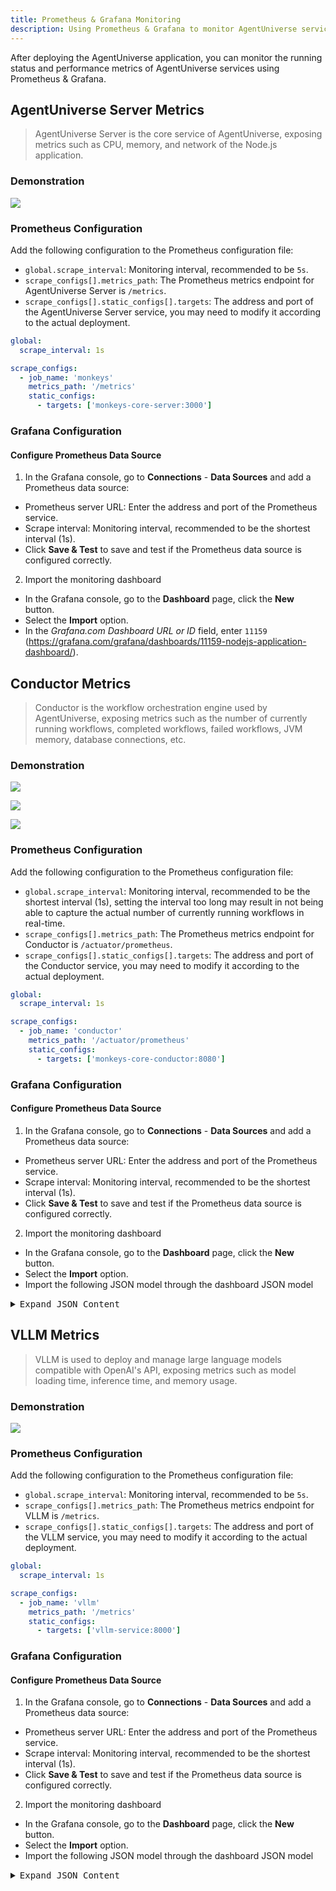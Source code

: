 ```yaml
---
title: Prometheus & Grafana Monitoring
description: Using Prometheus & Grafana to monitor AgentUniverse services
---
```


After deploying the AgentUniverse application, you can monitor the running status and performance metrics of AgentUniverse services using Prometheus & Grafana.

## AgentUniverse Server Metrics

> AgentUniverse Server is the core service of AgentUniverse, exposing metrics such as CPU, memory, and network of the Node.js application.

### Demonstration

![](~/assets/cluster/monitoring/prometheus-grafana/monkeys-server-metrics-1.png)

### Prometheus Configuration

Add the following configuration to the Prometheus configuration file:

- `global.scrape_interval`: Monitoring interval, recommended to be `5s`.
- `scrape_configs[].metrics_path`: The Prometheus metrics endpoint for AgentUniverse Server is `/metrics`.
- `scrape_configs[].static_configs[].targets`: The address and port of the AgentUniverse Server service, you may need to modify it according to the actual deployment.

```yaml
global:
  scrape_interval: 1s

scrape_configs:
  - job_name: 'monkeys'
    metrics_path: '/metrics'
    static_configs:
      - targets: ['monkeys-core-server:3000']
```

### Grafana Configuration

#### Configure Prometheus Data Source

1. In the Grafana console, go to **Connections** - **Data Sources** and add a Prometheus data source:

- Prometheus server URL: Enter the address and port of the Prometheus service.
- Scrape interval: Monitoring interval, recommended to be the shortest interval (1s).
- Click **Save & Test** to save and test if the Prometheus data source is configured correctly.

2. Import the monitoring dashboard

- In the Grafana console, go to the **Dashboard** page, click the **New** button.
- Select the **Import** option.
- In the *Grafana.com Dashboard URL or ID* field, enter `11159` (https://grafana.com/grafana/dashboards/11159-nodejs-application-dashboard/).

## Conductor Metrics

> Conductor is the workflow orchestration engine used by AgentUniverse, exposing metrics such as the number of currently running workflows, completed workflows, failed workflows, JVM memory, database connections, etc.

### Demonstration

![](~/assets/cluster/monitoring/prometheus-grafana/conductor-metrics-1.png)

![](~/assets/cluster/monitoring/prometheus-grafana/conductor-metrics-2.png)

![](~/assets/cluster/monitoring/prometheus-grafana/conductor-metrics-3.png)

### Prometheus Configuration

Add the following configuration to the Prometheus configuration file:

- `global.scrape_interval`: Monitoring interval, recommended to be the shortest interval (1s), setting the interval too long may result in not being able to capture the actual number of currently running workflows in real-time.
- `scrape_configs[].metrics_path`: The Prometheus metrics endpoint for Conductor is `/actuator/prometheus`.
- `scrape_configs[].static_configs[].targets`: The address and port of the Conductor service, you may need to modify it according to the actual deployment.

```yaml
global:
  scrape_interval: 1s

scrape_configs:
  - job_name: 'conductor'
    metrics_path: '/actuator/prometheus'
    static_configs:
      - targets: ['monkeys-core-conductor:8080']
```

### Grafana Configuration

#### Configure Prometheus Data Source

1. In the Grafana console, go to **Connections** - **Data Sources** and add a Prometheus data source:

- Prometheus server URL: Enter the address and port of the Prometheus service.
- Scrape interval: Monitoring interval, recommended to be the shortest interval (1s).
- Click **Save & Test** to save and test if the Prometheus data source is configured correctly.

2. Import the monitoring dashboard

- In the Grafana console, go to the **Dashboard** page, click the **New** button.
- Select the **Import** option.
- Import the following JSON model through the dashboard JSON model

<details>
<summary><kbd>Expand JSON Content</kbd></summary>

```json
{
  "annotations": {
    "list": [
      {
        "builtIn": 1,
        "datasource": {
          "type": "grafana",
          "uid": "-- Grafana --"
        },
        "enable": true,
        "hide": true,
        "iconColor": "rgba(0, 211, 255, 1)",
        "name": "Annotations & Alerts",
        "type": "dashboard"
      }
    ]
  },
  "editable": true,
  "fiscalYearStartMonth": 0,
  "graphTooltip": 0,
  "id": 1,
  "links": [],
  "panels": [
    {
      "collapsed": false,
      "gridPos": {
        "h": 1,
        "w": 24,
        "x": 0,
        "y": 0
      },
      "id": 21,
      "panels": [],
      "title": "Overview",
      "type": "row"
    },
    {
      "datasource": {
        "type": "prometheus",
        "uid": "prometheus"
      },
      "fieldConfig": {
        "defaults": {
          "color": {
            "mode": "palette-classic"
          },
          "custom": {
            "axisBorderShow": false,
            "axisCenteredZero": false,
            "axisColorMode": "text",
            "axisLabel": "",
            "axisPlacement": "auto",
            "barAlignment": 0,
            "drawStyle": "line",
            "fillOpacity": 0,
            "gradientMode": "none",
            "hideFrom": {
              "legend": false,
              "tooltip": false,
              "viz": false
            },
            "insertNulls": false,
            "lineInterpolation": "smooth",
            "lineWidth": 1,
            "pointSize": 5,
            "scaleDistribution": {
              "type": "linear"
            },
            "showPoints": "auto",
            "spanNulls": false,
            "stacking": {
              "group": "A",
              "mode": "none"
            },
            "thresholdsStyle": {
              "mode": "off"
            }
          },
          "mappings": [],
          "thresholds": {
            "mode": "absolute",
            "steps": [
              {
                "color": "green",
                "value": null
              },
              {
                "color": "red",
                "value": 80
              }
            ]
          }
        },
        "overrides": []
      },
      "gridPos": {
        "h": 8,
        "w": 10,
        "x": 0,
        "y": 1
      },
      "id": 7,
      "options": {
        "legend": {
          "calcs": [],
          "displayMode": "list",
          "placement": "bottom",
          "showLegend": true
        },
        "tooltip": {
          "mode": "single",
          "sort": "none"
        }
      },
      "targets": [
        {
          "datasource": {
            "type": "prometheus",
            "uid": "prometheus"
          },
          "disableTextWrap": false,
          "editorMode": "builder",
          "exemplar": false,
          "expr": "sum by(__name__) (workflow_running)",
          "format": "time_series",
          "fullMetaSearch": false,
          "includeNullMetadata": true,
          "instant": false,
          "interval": "1s",
          "legendFormat": "Current Running Workflow",
          "range": true,
          "refId": "A",
          "useBackend": false
        }
      ],
      "title": "Current Workflow Running",
      "type": "timeseries"
    },
    {
      "datasource": {
        "type": "prometheus",
        "uid": "prometheus"
      },
      "fieldConfig": {
        "defaults": {
          "color": {
            "mode": "palette-classic"
          },
          "custom": {
            "axisBorderShow": false,
            "axisCenteredZero": false,
            "axisColorMode": "text",
            "axisLabel": "",
            "axisPlacement": "auto",
            "barAlignment": 1,
            "drawStyle": "bars",
            "fillOpacity": 0,
            "gradientMode": "hue",
            "hideFrom": {
              "legend": false,
              "tooltip": false,
              "viz": false
            },
            "insertNulls": false,
            "lineInterpolation": "linear",
            "lineWidth": 1,
            "pointSize": 5,
            "scaleDistribution": {
              "type": "linear"
            },
            "showPoints": "auto",
            "spanNulls": false,
            "stacking": {
              "group": "A",
              "mode": "none"
            },
            "thresholdsStyle": {
              "mode": "off"
            }
          },
          "mappings": [],
          "thresholds": {
            "mode": "absolute",
            "steps": [
              {
                "color": "green",
                "value": null
              },
              {
                "color": "red",
                "value": 80
              }
            ]
          }
        },
        "overrides": []
      },
      "gridPos": {
        "h": 8,
        "w": 6,
        "x": 10,
        "y": 1
      },
      "id": 26,
      "options": {
        "legend": {
          "calcs": [],
          "displayMode": "list",
          "placement": "bottom",
          "showLegend": true
        },
        "tooltip": {
          "mode": "single",
          "sort": "none"
        }
      },
      "targets": [
        {
          "datasource": {
            "type": "prometheus",
            "uid": "prometheus"
          },
          "disableTextWrap": false,
          "editorMode": "builder",
          "expr": "sum by(__name__) (workflow_execution_total)",
          "format": "time_series",
          "fullMetaSearch": false,
          "includeNullMetadata": true,
          "instant": false,
          "legendFormat": "Workflow Success Total",
          "range": true,
          "refId": "A",
          "useBackend": false
        }
      ],
      "title": "Workflow Success Total",
      "type": "timeseries"
    },
    {
      "datasource": {
        "type": "prometheus",
        "uid": "prometheus"
      },
      "fieldConfig": {
        "defaults": {
          "color": {
            "mode": "palette-classic"
          },
          "custom": {
            "axisBorderShow": false,
            "axisCenteredZero": false,
            "axisColorMode": "text",
            "axisLabel": "",
            "axisPlacement": "auto",
            "barAlignment": 1,
            "drawStyle": "bars",
            "fillOpacity": 0,
            "gradientMode": "hue",
            "hideFrom": {
              "legend": false,
              "tooltip": false,
              "viz": false
            },
            "insertNulls": false,
            "lineInterpolation": "linear",
            "lineWidth": 1,
            "pointSize": 5,
            "scaleDistribution": {
              "type": "linear"
            },
            "showPoints": "auto",
            "spanNulls": false,
            "stacking": {
              "group": "A",
              "mode": "none"
            },
            "thresholdsStyle": {
              "mode": "off"
            }
          },
          "mappings": [],
          "thresholds": {
            "mode": "absolute",
            "steps": [
              {
                "color": "green",
                "value": null
              },
              {
                "color": "red",
                "value": 80
              }
            ]
          }
        },
        "overrides": []
      },
      "gridPos": {
        "h": 8,
        "w": 8,
        "x": 16,
        "y": 1
      },
      "id": 25,
      "options": {
        "legend": {
          "calcs": [],
          "displayMode": "list",
          "placement": "bottom",
          "showLegend": true
        },
        "tooltip": {
          "mode": "single",
          "sort": "none"
        }
      },
      "targets": [
        {
          "datasource": {
            "type": "prometheus",
            "uid": "prometheus"
          },
          "disableTextWrap": false,
          "editorMode": "builder",
          "expr": "workflow_failure_total",
          "fullMetaSearch": false,
          "includeNullMetadata": true,
          "instant": false,
          "legendFormat": "Workflow Failure Total",
          "range": true,
          "refId": "A",
          "useBackend": false
        }
      ],
      "title": "Workflow Failure Total",
      "type": "timeseries"
    },
    {
      "collapsed": false,
      "gridPos": {
        "h": 1,
        "w": 24,
        "x": 0,
        "y": 9
      },
      "id": 15,
      "panels": [],
      "title": "Infra",
      "type": "row"
    },
    {
      "datasource": {
        "type": "prometheus",
        "uid": "prometheus"
      },
      "fieldConfig": {
        "defaults": {
          "color": {
            "mode": "palette-classic"
          },
          "custom": {
            "axisBorderShow": false,
            "axisCenteredZero": false,
            "axisColorMode": "text",
            "axisLabel": "",
            "axisPlacement": "auto",
            "barAlignment": 0,
            "drawStyle": "line",
            "fillOpacity": 0,
            "gradientMode": "none",
            "hideFrom": {
              "legend": false,
              "tooltip": false,
              "viz": false
            },
            "insertNulls": false,
            "lineInterpolation": "linear",
            "lineWidth": 1,
            "pointSize": 5,
            "scaleDistribution": {
              "type": "linear"
            },
            "showPoints": "auto",
            "spanNulls": false,
            "stacking": {
              "group": "A",
              "mode": "none"
            },
            "thresholdsStyle": {
              "mode": "off"
            }
          },
          "mappings": [],
          "thresholds": {
            "mode": "absolute",
            "steps": [
              {
                "color": "green",
                "value": null
              },
              {
                "color": "red",
                "value": 80
              }
            ]
          }
        },
        "overrides": []
      },
      "gridPos": {
        "h": 8,
        "w": 9,
        "x": 0,
        "y": 10
      },
      "id": 16,
      "options": {
        "legend": {
          "calcs": [],
          "displayMode": "list",
          "placement": "bottom",
          "showLegend": true
        },
        "tooltip": {
          "mode": "single",
          "sort": "none"
        }
      },
      "targets": [
        {
          "datasource": {
            "type": "prometheus",
            "uid": "prometheus"
          },
          "disableTextWrap": false,
          "editorMode": "builder",
          "exemplar": false,
          "expr": "hikaricp_connections_active",
          "fullMetaSearch": false,
          "includeNullMetadata": true,
          "instant": false,
          "legendFormat": "Database Connection Active",
          "range": true,
          "refId": "A",
          "useBackend": false
        }
      ],
      "title": "Database Connection Active",
      "type": "timeseries"
    },
    {
      "datasource": {
        "type": "prometheus",
        "uid": "prometheus"
      },
      "fieldConfig": {
        "defaults": {
          "color": {
            "mode": "palette-classic"
          },
          "custom": {
            "axisBorderShow": false,
            "axisCenteredZero": false,
            "axisColorMode": "text",
            "axisLabel": "",
            "axisPlacement": "auto",
            "barAlignment": 0,
            "drawStyle": "line",
            "fillOpacity": 0,
            "gradientMode": "none",
            "hideFrom": {
              "legend": false,
              "tooltip": false,
              "viz": false
            },
            "insertNulls": false,
            "lineInterpolation": "linear",
            "lineWidth": 1,
            "pointSize": 5,
            "scaleDistribution": {
              "type": "linear"
            },
            "showPoints": "auto",
            "spanNulls": false,
            "stacking": {
              "group": "A",
              "mode": "none"
            },
            "thresholdsStyle": {
              "mode": "off"
            }
          },
          "mappings": [],
          "thresholds": {
            "mode": "absolute",
            "steps": [
              {
                "color": "green",
                "value": null
              },
              {
                "color": "red",
                "value": 80
              }
            ]
          }
        },
        "overrides": []
      },
      "gridPos": {
        "h": 8,
        "w": 9,
        "x": 9,
        "y": 10
      },
      "id": 18,
      "options": {
        "legend": {
          "calcs": [],
          "displayMode": "list",
          "placement": "bottom",
          "showLegend": true
        },
        "tooltip": {
          "mode": "single",
          "sort": "none"
        }
      },
      "targets": [
        {
          "datasource": {
            "type": "prometheus",
            "uid": "prometheus"
          },
          "disableTextWrap": false,
          "editorMode": "builder",
          "expr": "hikaricp_connections_idle",
          "fullMetaSearch": false,
          "includeNullMetadata": true,
          "instant": false,
          "legendFormat": "Database Connection Idle",
          "range": true,
          "refId": "A",
          "useBackend": false
        }
      ],
      "title": "Database Connection Idle",
      "type": "timeseries"
    },
    {
      "datasource": {
        "type": "prometheus",
        "uid": "prometheus"
      },
      "fieldConfig": {
        "defaults": {
          "color": {
            "mode": "palette-classic"
          },
          "custom": {
            "axisBorderShow": false,
            "axisCenteredZero": false,
            "axisColorMode": "text",
            "axisLabel": "",
            "axisPlacement": "auto",
            "barAlignment": 0,
            "drawStyle": "line",
            "fillOpacity": 0,
            "gradientMode": "none",
            "hideFrom": {
              "legend": false,
              "tooltip": false,
              "viz": false
            },
            "insertNulls": false,
            "lineInterpolation": "linear",
            "lineWidth": 1,
            "pointSize": 5,
            "scaleDistribution": {
              "type": "linear"
            },
            "showPoints": "auto",
            "spanNulls": false,
            "stacking": {
              "group": "A",
              "mode": "none"
            },
            "thresholdsStyle": {
              "mode": "off"
            }
          },
          "mappings": [],
          "thresholds": {
            "mode": "absolute",
            "steps": [
              {
                "color": "green",
                "value": null
              },
              {
                "color": "red",
                "value": 80
              }
            ]
          }
        },
        "overrides": []
      },
      "gridPos": {
        "h": 8,
        "w": 6,
        "x": 18,
        "y": 10
      },
      "id": 19,
      "options": {
        "legend": {
          "calcs": [],
          "displayMode": "list",
          "placement": "bottom",
          "showLegend": true
        },
        "tooltip": {
          "mode": "single",
          "sort": "none"
        }
      },
      "targets": [
        {
          "datasource": {
            "type": "prometheus",
            "uid": "prometheus"
          },
          "disableTextWrap": false,
          "editorMode": "builder",
          "expr": "hikaricp_connections_timeout_total",
          "fullMetaSearch": false,
          "includeNullMetadata": true,
          "instant": false,
          "legendFormat": "Database Connection Timeout Total",
          "range": true,
          "refId": "A",
          "useBackend": false
        }
      ],
      "title": "Database Connection Timeout Total",
      "type": "timeseries"
    },
    {
      "datasource": {
        "type": "prometheus",
        "uid": "prometheus"
      },
      "fieldConfig": {
        "defaults": {
          "color": {
            "mode": "palette-classic"
          },
          "custom": {
            "axisBorderShow": false,
            "axisCenteredZero": false,
            "axisColorMode": "text",
            "axisLabel": "",
            "axisPlacement": "auto",
            "barAlignment": 0,
            "drawStyle": "bars",
            "fillOpacity": 0,
            "gradientMode": "hue",
            "hideFrom": {
              "legend": false,
              "tooltip": false,
              "viz": false
            },
            "insertNulls": false,
            "lineInterpolation": "linear",
            "lineWidth": 1,
            "pointSize": 5,
            "scaleDistribution": {
              "type": "linear"
            },
            "showPoints": "auto",
            "spanNulls": false,
            "stacking": {
              "group": "A",
              "mode": "none"
            },
            "thresholdsStyle": {
              "mode": "off"
            }
          },
          "mappings": [],
          "thresholds": {
            "mode": "absolute",
            "steps": [
              {
                "color": "green",
                "value": null
              },
              {
                "color": "red",
                "value": 80
              }
            ]
          }
        },
        "overrides": []
      },
      "gridPos": {
        "h": 8,
        "w": 12,
        "x": 0,
        "y": 18
      },
      "id": 29,
      "options": {
        "legend": {
          "calcs": [],
          "displayMode": "list",
          "placement": "bottom",
          "showLegend": true
        },
        "tooltip": {
          "mode": "single",
          "sort": "none"
        }
      },
      "targets": [
        {
          "datasource": {
            "type": "prometheus",
            "uid": "prometheus"
          },
          "disableTextWrap": false,
          "editorMode": "builder",
          "expr": "jvm_memory_max_bytes",
          "fullMetaSearch": false,
          "includeNullMetadata": true,
          "instant": false,
          "legendFormat": "{{id}}",
          "range": true,
          "refId": "A",
          "useBackend": false
        }
      ],
      "title": "JVM Memory Max (bytes)",
      "type": "timeseries"
    },
    {
      "datasource": {
        "type": "prometheus",
        "uid": "prometheus"
      },
      "fieldConfig": {
        "defaults": {
          "color": {
            "mode": "palette-classic"
          },
          "custom": {
            "axisBorderShow": false,
            "axisCenteredZero": false,
            "axisColorMode": "text",
            "axisLabel": "",
            "axisPlacement": "auto",
            "barAlignment": 0,
            "drawStyle": "bars",
            "fillOpacity": 0,
            "gradientMode": "none",
            "hideFrom": {
              "legend": false,
              "tooltip": false,
              "viz": false
            },
            "insertNulls": false,
            "lineInterpolation": "linear",
            "lineWidth": 1,
            "pointSize": 5,
            "scaleDistribution": {
              "type": "linear"
            },
            "showPoints": "auto",
            "spanNulls": false,
            "stacking": {
              "group": "A",
              "mode": "none"
            },
            "thresholdsStyle": {
              "mode": "off"
            }
          },
          "mappings": [],
          "thresholds": {
            "mode": "absolute",
            "steps": [
              {
                "color": "green",
                "value": null
              },
              {
                "color": "red",
                "value": 80
              }
            ]
          }
        },
        "overrides": []
      },
      "gridPos": {
        "h": 8,
        "w": 12,
        "x": 12,
        "y": 18
      },
      "id": 30,
      "options": {
        "legend": {
          "calcs": [],
          "displayMode": "list",
          "placement": "bottom",
          "showLegend": true
        },
        "tooltip": {
          "mode": "single",
          "sort": "none"
        }
      },
      "targets": [
        {
          "datasource": {
            "type": "prometheus",
            "uid": "prometheus"
          },
          "disableTextWrap": false,
          "editorMode": "builder",
          "expr": "jvm_memory_used_bytes",
          "fullMetaSearch": false,
          "includeNullMetadata": true,
          "instant": false,
          "legendFormat": "{{id}}",
          "range": true,
          "refId": "A",
          "useBackend": false
        }
      ],
      "title": "JVM Memory Used (bytes)",
      "type": "timeseries"
    },
    {
      "datasource": {
        "type": "prometheus",
        "uid": "prometheus"
      },
      "fieldConfig": {
        "defaults": {
          "color": {
            "mode": "palette-classic"
          },
          "custom": {
            "axisBorderShow": false,
            "axisCenteredZero": false,
            "axisColorMode": "text",
            "axisLabel": "",
            "axisPlacement": "auto",
            "barAlignment": 0,
            "drawStyle": "bars",
            "fillOpacity": 0,
            "gradientMode": "hue",
            "hideFrom": {
              "legend": false,
              "tooltip": false,
              "viz": false
            },
            "insertNulls": false,
            "lineInterpolation": "linear",
            "lineWidth": 1,
            "pointSize": 5,
            "scaleDistribution": {
              "type": "linear"
            },
            "showPoints": "auto",
            "spanNulls": false,
            "stacking": {
              "group": "A",
              "mode": "none"
            },
            "thresholdsStyle": {
              "mode": "off"
            }
          },
          "mappings": [],
          "thresholds": {
            "mode": "absolute",
            "steps": [
              {
                "color": "green",
                "value": null
              },
              {
                "color": "red",
                "value": 80
              }
            ]
          }
        },
        "overrides": []
      },
      "gridPos": {
        "h": 8,
        "w": 12,
        "x": 0,
        "y": 26
      },
      "id": 27,
      "options": {
        "legend": {
          "calcs": [],
          "displayMode": "list",
          "placement": "bottom",
          "showLegend": true
        },
        "tooltip": {
          "mode": "single",
          "sort": "none"
        }
      },
      "targets": [
        {
          "datasource": {
            "type": "prometheus",
            "uid": "prometheus"
          },
          "disableTextWrap": false,
          "editorMode": "builder",
          "expr": "jvm_buffer_memory_used_bytes",
          "fullMetaSearch": false,
          "includeNullMetadata": true,
          "instant": false,
          "legendFormat": "{{id}}",
          "range": true,
          "refId": "A",
          "useBackend": false
        }
      ],
      "title": "JVM Buffer Memory Usage",
      "type": "timeseries"
    },
    {
      "datasource": {
        "type": "prometheus",
        "uid": "prometheus"
      },
      "fieldConfig": {
        "defaults": {
          "color": {
            "mode": "palette-classic"
          },
          "custom": {
            "axisBorderShow": false,
            "axisCenteredZero": false,
            "axisColorMode": "text",
            "axisLabel": "",
            "axisPlacement": "auto",
            "barAlignment": 0,
            "drawStyle": "bars",
            "fillOpacity": 0,
            "gradientMode": "hue",
            "hideFrom": {
              "legend": false,
              "tooltip": false,
              "viz": false
            },
            "insertNulls": false,
            "lineInterpolation": "linear",
            "lineWidth": 1,
            "pointSize": 5,
            "scaleDistribution": {
              "type": "linear"
            },
            "showPoints": "auto",
            "spanNulls": false,
            "stacking": {
              "group": "A",
              "mode": "none"
            },
            "thresholdsStyle": {
              "mode": "off"
            }
          },
          "mappings": [],
          "thresholds": {
            "mode": "absolute",
            "steps": [
              {
                "color": "green",
                "value": null
              },
              {
                "color": "red",
                "value": 80
              }
            ]
          }
        },
        "overrides": []
      },
      "gridPos": {
        "h": 8,
        "w": 12,
        "x": 12,
        "y": 26
      },
      "id": 28,
      "options": {
        "legend": {
          "calcs": [],
          "displayMode": "list",
          "placement": "bottom",
          "showLegend": true
        },
        "tooltip": {
          "mode": "single",
          "sort": "none"
        }
      },
      "targets": [
        {
          "datasource": {
            "type": "prometheus",
            "uid": "prometheus"
          },
          "disableTextWrap": false,
          "editorMode": "builder",
          "expr": "jvm_buffer_total_capacity_bytes",
          "fullMetaSearch": false,
          "includeNullMetadata": true,
          "instant": false,
          "legendFormat": "{{id}}",
          "range": true,
          "refId": "A",
          "useBackend": false
        }
      ],
      "title": "JVM Buffer Total Capacity(bytes)",
      "type": "timeseries"
    },
    {
      "datasource": {
        "type": "prometheus",
        "uid": "prometheus"
      },
      "fieldConfig": {
        "defaults": {
          "color": {
            "mode": "palette-classic"
          },
          "custom": {
            "axisBorderShow": false,
            "axisCenteredZero": false,
            "axisColorMode": "text",
            "axisLabel": "",
            "axisPlacement": "auto",
            "barAlignment": 0,
            "drawStyle": "line",
            "fillOpacity": 0,
            "gradientMode": "none",
            "hideFrom": {
              "legend": false,
              "tooltip": false,
              "viz": false
            },
            "insertNulls": false,
            "lineInterpolation": "linear",
            "lineWidth": 1,
            "pointSize": 5,
            "scaleDistribution": {
              "type": "linear"
            },
            "showPoints": "auto",
            "spanNulls": false,
            "stacking": {
              "group": "A",
              "mode": "none"
            },
            "thresholdsStyle": {
              "mode": "off"
            }
          },
          "mappings": [],
          "thresholds": {
            "mode": "absolute",
            "steps": [
              {
                "color": "green",
                "value": null
              },
              {
                "color": "red",
                "value": 80
              }
            ]
          }
        },
        "overrides": []
      },
      "gridPos": {
        "h": 8,
        "w": 12,
        "x": 0,
        "y": 34
      },
      "id": 22,
      "options": {
        "legend": {
          "calcs": [],
          "displayMode": "list",
          "placement": "bottom",
          "showLegend": true
        },
        "tooltip": {
          "mode": "single",
          "sort": "none"
        }
      },
      "targets": [
        {
          "datasource": {
            "type": "prometheus",
            "uid": "prometheus"
          },
          "disableTextWrap": false,
          "editorMode": "builder",
          "expr": "sum by(__name__) (index_workflow_total)",
          "fullMetaSearch": false,
          "includeNullMetadata": true,
          "instant": false,
          "legendFormat": "Workflow Indexed To ES",
          "range": true,
          "refId": "A",
          "useBackend": false
        }
      ],
      "title": "Workflow Indexed To ES",
      "type": "timeseries"
    },
    {
      "datasource": {
        "type": "prometheus",
        "uid": "prometheus"
      },
      "fieldConfig": {
        "defaults": {
          "color": {
            "mode": "palette-classic"
          },
          "custom": {
            "axisBorderShow": false,
            "axisCenteredZero": false,
            "axisColorMode": "text",
            "axisLabel": "",
            "axisPlacement": "auto",
            "barAlignment": 0,
            "drawStyle": "line",
            "fillOpacity": 0,
            "gradientMode": "none",
            "hideFrom": {
              "legend": false,
              "tooltip": false,
              "viz": false
            },
            "insertNulls": false,
            "lineInterpolation": "linear",
            "lineWidth": 1,
            "pointSize": 5,
            "scaleDistribution": {
              "type": "linear"
            },
            "showPoints": "auto",
            "spanNulls": false,
            "stacking": {
              "group": "A",
              "mode": "none"
            },
            "thresholdsStyle": {
              "mode": "off"
            }
          },
          "mappings": [],
          "thresholds": {
            "mode": "absolute",
            "steps": [
              {
                "color": "green",
                "value": null
              },
              {
                "color": "red",
                "value": 80
              }
            ]
          }
        },
        "overrides": []
      },
      "gridPos": {
        "h": 8,
        "w": 12,
        "x": 12,
        "y": 34
      },
      "id": 23,
      "options": {
        "legend": {
          "calcs": [],
          "displayMode": "list",
          "placement": "bottom",
          "showLegend": true
        },
        "tooltip": {
          "mode": "single",
          "sort": "none"
        }
      },
      "targets": [
        {
          "datasource": {
            "type": "prometheus",
            "uid": "prometheus"
          },
          "disableTextWrap": false,
          "editorMode": "builder",
          "expr": "sum by(__name__) (index_task_total)",
          "fullMetaSearch": false,
          "includeNullMetadata": true,
          "instant": false,
          "legendFormat": "Task Indexed To ES",
          "range": true,
          "refId": "A",
          "useBackend": false
        }
      ],
      "title": "Task Indexed To ES",
      "type": "timeseries"
    },
    {
      "collapsed": true,
      "gridPos": {
        "h": 1,
        "w": 24,
        "x": 0,
        "y": 42
      },
      "id": 32,
      "panels": [
        {
          "datasource": {
            "type": "prometheus",
            "uid": "prometheus"
          },
          "fieldConfig": {
            "defaults": {
              "color": {
                "mode": "palette-classic"
              },
              "custom": {
                "axisBorderShow": false,
                "axisCenteredZero": false,
                "axisColorMode": "text",
                "axisLabel": "",
                "axisPlacement": "auto",
                "barAlignment": 0,
                "drawStyle": "line",
                "fillOpacity": 0,
                "gradientMode": "none",
                "hideFrom": {
                  "legend": false,
                  "tooltip": false,
                  "viz": false
                },
                "insertNulls": false,
                "lineInterpolation": "linear",
                "lineWidth": 1,
                "pointSize": 5,
                "scaleDistribution": {
                  "type": "linear"
                },
                "showPoints": "auto",
                "spanNulls": false,
                "stacking": {
                  "group": "A",
                  "mode": "none"
                },
                "thresholdsStyle": {
                  "mode": "off"
                }
              },
              "mappings": [],
              "thresholds": {
                "mode": "absolute",
                "steps": [
                  {
                    "color": "green"
                  },
                  {
                    "color": "red",
                    "value": 80
                  }
                ]
              }
            },
            "overrides": []
          },
          "gridPos": {
            "h": 8,
            "w": 12,
            "x": 0,
            "y": 3
          },
          "id": 33,
          "options": {
            "legend": {
              "calcs": [],
              "displayMode": "list",
              "placement": "bottom",
              "showLegend": true
            },
            "tooltip": {
              "mode": "single",
              "sort": "none"
            }
          },
          "targets": [
            {
              "datasource": {
                "type": "prometheus",
                "uid": "prometheus"
              },
              "disableTextWrap": false,
              "editorMode": "builder",
              "expr": "rate(http_server_requests_seconds_sum[$__rate_interval])",
              "fullMetaSearch": false,
              "includeNullMetadata": false,
              "instant": false,
              "legendFormat": "{{method}} - {{uri}}",
              "range": true,
              "refId": "A",
              "useBackend": false
            }
          ],
          "title": "Requests Time (Seconds)",
          "type": "timeseries"
        },
        {
          "datasource": {
            "type": "prometheus",
            "uid": "prometheus"
          },
          "fieldConfig": {
            "defaults": {
              "color": {
                "mode": "palette-classic"
              },
              "custom": {
                "axisBorderShow": false,
                "axisCenteredZero": false,
                "axisColorMode": "text",
                "axisLabel": "",
                "axisPlacement": "auto",
                "barAlignment": 0,
                "drawStyle": "line",
                "fillOpacity": 0,
                "gradientMode": "none",
                "hideFrom": {
                  "legend": false,
                  "tooltip": false,
                  "viz": false
                },
                "insertNulls": false,
                "lineInterpolation": "linear",
                "lineWidth": 1,
                "pointSize": 5,
                "scaleDistribution": {
                  "type": "linear"
                },
                "showPoints": "auto",
                "spanNulls": false,
                "stacking": {
                  "group": "A",
                  "mode": "none"
                },
                "thresholdsStyle": {
                  "mode": "off"
                }
              },
              "mappings": [],
              "thresholds": {
                "mode": "absolute",
                "steps": [
                  {
                    "color": "green"
                  },
                  {
                    "color": "red",
                    "value": 80
                  }
                ]
              }
            },
            "overrides": []
          },
          "gridPos": {
            "h": 8,
            "w": 12,
            "x": 12,
            "y": 3
          },
          "id": 31,
          "options": {
            "legend": {
              "calcs": [],
              "displayMode": "list",
              "placement": "bottom",
              "showLegend": true
            },
            "tooltip": {
              "mode": "single",
              "sort": "none"
            }
          },
          "targets": [
            {
              "datasource": {
                "type": "prometheus",
                "uid": "prometheus"
              },
              "disableTextWrap": false,
              "editorMode": "builder",
              "expr": "http_server_requests_seconds_count",
              "fullMetaSearch": false,
              "includeNullMetadata": true,
              "instant": false,
              "legendFormat": "{{method}} - {{uri}}",
              "range": true,
              "refId": "A",
              "useBackend": false
            }
          ],
          "title": "Requests Total",
          "type": "timeseries"
        }
      ],
      "title": "Server",
      "type": "row"
    },
    {
      "collapsed": false,
      "gridPos": {
        "h": 1,
        "w": 24,
        "x": 0,
        "y": 43
      },
      "id": 12,
      "panels": [],
      "title": "Workflow",
      "type": "row"
    },
    {
      "datasource": {
        "type": "prometheus",
        "uid": "prometheus"
      },
      "fieldConfig": {
        "defaults": {
          "color": {
            "mode": "palette-classic"
          },
          "custom": {
            "axisBorderShow": false,
            "axisCenteredZero": false,
            "axisColorMode": "text",
            "axisLabel": "",
            "axisPlacement": "auto",
            "barAlignment": 0,
            "drawStyle": "line",
            "fillOpacity": 0,
            "gradientMode": "none",
            "hideFrom": {
              "legend": false,
              "tooltip": false,
              "viz": false
            },
            "insertNulls": false,
            "lineInterpolation": "linear",
            "lineWidth": 1,
            "pointSize": 5,
            "scaleDistribution": {
              "type": "linear"
            },
            "showPoints": "auto",
            "spanNulls": false,
            "stacking": {
              "group": "A",
              "mode": "none"
            },
            "thresholdsStyle": {
              "mode": "off"
            }
          },
          "mappings": [],
          "thresholds": {
            "mode": "absolute",
            "steps": [
              {
                "color": "green",
                "value": null
              },
              {
                "color": "red",
                "value": 80
              }
            ]
          }
        },
        "overrides": []
      },
      "gridPos": {
        "h": 8,
        "w": 9,
        "x": 0,
        "y": 44
      },
      "id": 9,
      "options": {
        "legend": {
          "calcs": [],
          "displayMode": "list",
          "placement": "bottom",
          "showLegend": true
        },
        "tooltip": {
          "mode": "single",
          "sort": "none"
        }
      },
      "targets": [
        {
          "datasource": {
            "type": "prometheus",
            "uid": "prometheus"
          },
          "disableTextWrap": false,
          "editorMode": "builder",
          "expr": "sum by(__name__) (workflow_decision_total)",
          "fullMetaSearch": false,
          "includeNullMetadata": true,
          "instant": false,
          "legendFormat": "Workflow Executed Total",
          "range": true,
          "refId": "A",
          "useBackend": false
        }
      ],
      "title": "Workflow Executed Total",
      "type": "timeseries"
    },
    {
      "datasource": {
        "type": "prometheus",
        "uid": "prometheus"
      },
      "fieldConfig": {
        "defaults": {
          "color": {
            "mode": "palette-classic"
          },
          "custom": {
            "axisBorderShow": false,
            "axisCenteredZero": false,
            "axisColorMode": "text",
            "axisLabel": "",
            "axisPlacement": "auto",
            "barAlignment": 0,
            "drawStyle": "line",
            "fillOpacity": 0,
            "gradientMode": "none",
            "hideFrom": {
              "legend": false,
              "tooltip": false,
              "viz": false
            },
            "insertNulls": false,
            "lineInterpolation": "linear",
            "lineWidth": 1,
            "pointSize": 5,
            "scaleDistribution": {
              "type": "linear"
            },
            "showPoints": "auto",
            "spanNulls": false,
            "stacking": {
              "group": "A",
              "mode": "none"
            },
            "thresholdsStyle": {
              "mode": "off"
            }
          },
          "mappings": [],
          "thresholds": {
            "mode": "absolute",
            "steps": [
              {
                "color": "green",
                "value": null
              },
              {
                "color": "red",
                "value": 80
              }
            ]
          }
        },
        "overrides": []
      },
      "gridPos": {
        "h": 8,
        "w": 8,
        "x": 9,
        "y": 44
      },
      "id": 14,
      "options": {
        "legend": {
          "calcs": [],
          "displayMode": "list",
          "placement": "bottom",
          "showLegend": true
        },
        "tooltip": {
          "mode": "single",
          "sort": "none"
        }
      },
      "targets": [
        {
          "datasource": {
            "type": "prometheus",
            "uid": "prometheus"
          },
          "disableTextWrap": false,
          "editorMode": "builder",
          "expr": "workflow_failure_total",
          "fullMetaSearch": false,
          "includeNullMetadata": true,
          "instant": false,
          "legendFormat": "Workflow Failure Total",
          "range": true,
          "refId": "A",
          "useBackend": false
        }
      ],
      "title": "Workflow Failure Total",
      "type": "timeseries"
    },
    {
      "datasource": {
        "type": "prometheus",
        "uid": "prometheus"
      },
      "fieldConfig": {
        "defaults": {
          "color": {
            "mode": "palette-classic"
          },
          "custom": {
            "axisBorderShow": false,
            "axisCenteredZero": false,
            "axisColorMode": "text",
            "axisLabel": "",
            "axisPlacement": "auto",
            "barAlignment": 0,
            "drawStyle": "line",
            "fillOpacity": 0,
            "gradientMode": "none",
            "hideFrom": {
              "legend": false,
              "tooltip": false,
              "viz": false
            },
            "insertNulls": false,
            "lineInterpolation": "linear",
            "lineWidth": 1,
            "pointSize": 5,
            "scaleDistribution": {
              "type": "linear"
            },
            "showPoints": "auto",
            "spanNulls": false,
            "stacking": {
              "group": "A",
              "mode": "none"
            },
            "thresholdsStyle": {
              "mode": "off"
            }
          },
          "mappings": [],
          "thresholds": {
            "mode": "absolute",
            "steps": [
              {
                "color": "green",
                "value": null
              },
              {
                "color": "red",
                "value": 80
              }
            ]
          }
        },
        "overrides": []
      },
      "gridPos": {
        "h": 8,
        "w": 7,
        "x": 17,
        "y": 44
      },
      "id": 13,
      "options": {
        "legend": {
          "calcs": [],
          "displayMode": "list",
          "placement": "bottom",
          "showLegend": true
        },
        "tooltip": {
          "mode": "single",
          "sort": "none"
        }
      },
      "targets": [
        {
          "datasource": {
            "type": "prometheus",
            "uid": "prometheus"
          },
          "disableTextWrap": false,
          "editorMode": "builder",
          "expr": "sum by(__name__) (workflow_execution_total)",
          "format": "time_series",
          "fullMetaSearch": false,
          "includeNullMetadata": true,
          "instant": false,
          "legendFormat": "Workflow Success Total",
          "range": true,
          "refId": "A",
          "useBackend": false
        }
      ],
      "title": "Workflow Success Total",
      "type": "timeseries"
    },
    {
      "collapsed": false,
      "gridPos": {
        "h": 1,
        "w": 24,
        "x": 0,
        "y": 52
      },
      "id": 11,
      "panels": [],
      "title": "Task",
      "type": "row"
    },
    {
      "datasource": {
        "type": "prometheus",
        "uid": "prometheus"
      },
      "fieldConfig": {
        "defaults": {
          "color": {
            "mode": "palette-classic"
          },
          "custom": {
            "axisBorderShow": false,
            "axisCenteredZero": false,
            "axisColorMode": "text",
            "axisLabel": "",
            "axisPlacement": "auto",
            "barAlignment": 0,
            "drawStyle": "line",
            "fillOpacity": 0,
            "gradientMode": "none",
            "hideFrom": {
              "legend": false,
              "tooltip": false,
              "viz": false
            },
            "insertNulls": false,
            "lineInterpolation": "linear",
            "lineWidth": 1,
            "pointSize": 5,
            "scaleDistribution": {
              "type": "linear"
            },
            "showPoints": "auto",
            "spanNulls": false,
            "stacking": {
              "group": "A",
              "mode": "none"
            },
            "thresholdsStyle": {
              "mode": "off"
            }
          },
          "mappings": [],
          "thresholds": {
            "mode": "absolute",
            "steps": [
              {
                "color": "green",
                "value": null
              },
              {
                "color": "red",
                "value": 80
              }
            ]
          }
        },
        "overrides": []
      },
      "gridPos": {
        "h": 8,
        "w": 12,
        "x": 0,
        "y": 53
      },
      "id": 8,
      "options": {
        "legend": {
          "calcs": [],
          "displayMode": "list",
          "placement": "bottom",
          "showLegend": true
        },
        "tooltip": {
          "mode": "single",
          "sort": "none"
        }
      },
      "targets": [
        {
          "datasource": {
            "type": "prometheus",
            "uid": "prometheus"
          },
          "disableTextWrap": false,
          "editorMode": "builder",
          "expr": "sum by(__name__) (task_execution_total{status=\"FAILED\", includeRetries=\"true\"})",
          "fullMetaSearch": false,
          "includeNullMetadata": true,
          "instant": false,
          "legendFormat": "__auto",
          "range": true,
          "refId": "A",
          "useBackend": false
        }
      ],
      "title": "Task Failed Total",
      "type": "timeseries"
    },
    {
      "datasource": {
        "type": "prometheus",
        "uid": "prometheus"
      },
      "fieldConfig": {
        "defaults": {
          "color": {
            "mode": "palette-classic"
          },
          "custom": {
            "axisBorderShow": false,
            "axisCenteredZero": false,
            "axisColorMode": "text",
            "axisLabel": "",
            "axisPlacement": "auto",
            "barAlignment": 0,
            "drawStyle": "line",
            "fillOpacity": 0,
            "gradientMode": "none",
            "hideFrom": {
              "legend": false,
              "tooltip": false,
              "viz": false
            },
            "insertNulls": false,
            "lineInterpolation": "linear",
            "lineWidth": 1,
            "pointSize": 5,
            "scaleDistribution": {
              "type": "linear"
            },
            "showPoints": "auto",
            "spanNulls": false,
            "stacking": {
              "group": "A",
              "mode": "none"
            },
            "thresholdsStyle": {
              "mode": "off"
            }
          },
          "mappings": [],
          "thresholds": {
            "mode": "absolute",
            "steps": [
              {
                "color": "green",
                "value": null
              },
              {
                "color": "red",
                "value": 80
              }
            ]
          }
        },
        "overrides": []
      },
      "gridPos": {
        "h": 8,
        "w": 12,
        "x": 12,
        "y": 53
      },
      "id": 5,
      "options": {
        "legend": {
          "calcs": [],
          "displayMode": "list",
          "placement": "bottom",
          "showLegend": true
        },
        "tooltip": {
          "mode": "single",
          "sort": "none"
        }
      },
      "targets": [
        {
          "datasource": {
            "type": "prometheus",
            "uid": "prometheus"
          },
          "disableTextWrap": false,
          "editorMode": "builder",
          "exemplar": false,
          "expr": "sum by(__name__) (task_execution_total{includeRetries=\"true\"})",
          "format": "time_series",
          "fullMetaSearch": false,
          "includeNullMetadata": false,
          "instant": false,
          "interval": "0.1s",
          "legendFormat": "Total Executed Tasks",
          "range": true,
          "refId": "A",
          "useBackend": false
        }
      ],
      "title": "Task Execution Total",
      "type": "timeseries"
    },
    {
      "datasource": {
        "type": "prometheus",
        "uid": "prometheus"
      },
      "fieldConfig": {
        "defaults": {
          "color": {
            "mode": "palette-classic"
          },
          "custom": {
            "axisBorderShow": false,
            "axisCenteredZero": false,
            "axisColorMode": "text",
            "axisLabel": "",
            "axisPlacement": "auto",
            "barAlignment": 0,
            "drawStyle": "line",
            "fillOpacity": 0,
            "gradientMode": "none",
            "hideFrom": {
              "legend": false,
              "tooltip": false,
              "viz": false
            },
            "insertNulls": false,
            "lineInterpolation": "linear",
            "lineWidth": 1,
            "pointSize": 5,
            "scaleDistribution": {
              "type": "linear"
            },
            "showPoints": "auto",
            "spanNulls": false,
            "stacking": {
              "group": "A",
              "mode": "none"
            },
            "thresholdsStyle": {
              "mode": "off"
            }
          },
          "mappings": [],
          "thresholds": {
            "mode": "absolute",
            "steps": [
              {
                "color": "green",
                "value": null
              },
              {
                "color": "red",
                "value": 80
              }
            ]
          }
        },
        "overrides": []
      },
      "gridPos": {
        "h": 8,
        "w": 12,
        "x": 0,
        "y": 61
      },
      "id": 6,
      "options": {
        "legend": {
          "calcs": [],
          "displayMode": "list",
          "placement": "bottom",
          "showLegend": true
        },
        "tooltip": {
          "mode": "single",
          "sort": "none"
        }
      },
      "targets": [
        {
          "datasource": {
            "type": "prometheus",
            "uid": "prometheus"
          },
          "disableTextWrap": false,
          "editorMode": "builder",
          "expr": "sum by(__name__) (task_queue_wait_total)",
          "fullMetaSearch": false,
          "includeNullMetadata": true,
          "instant": false,
          "legendFormat": "Total Task Queue Wait Time",
          "range": true,
          "refId": "A",
          "useBackend": false
        }
      ],
      "title": "Task Queue Wait Total",
      "type": "timeseries"
    },
    {
      "datasource": {
        "type": "prometheus",
        "uid": "prometheus"
      },
      "fieldConfig": {
        "defaults": {
          "color": {
            "mode": "palette-classic"
          },
          "custom": {
            "axisBorderShow": false,
            "axisCenteredZero": false,
            "axisColorMode": "text",
            "axisLabel": "",
            "axisPlacement": "auto",
            "barAlignment": 0,
            "drawStyle": "line",
            "fillOpacity": 0,
            "gradientMode": "none",
            "hideFrom": {
              "legend": false,
              "tooltip": false,
              "viz": false
            },
            "insertNulls": false,
            "lineInterpolation": "linear",
            "lineWidth": 1,
            "pointSize": 5,
            "scaleDistribution": {
              "type": "linear"
            },
            "showPoints": "auto",
            "spanNulls": false,
            "stacking": {
              "group": "A",
              "mode": "none"
            },
            "thresholdsStyle": {
              "mode": "off"
            }
          },
          "mappings": [],
          "thresholds": {
            "mode": "absolute",
            "steps": [
              {
                "color": "green",
                "value": null
              },
              {
                "color": "red",
                "value": 80
              }
            ]
          }
        },
        "overrides": []
      },
      "gridPos": {
        "h": 8,
        "w": 12,
        "x": 12,
        "y": 61
      },
      "id": 4,
      "options": {
        "legend": {
          "calcs": [],
          "displayMode": "list",
          "placement": "bottom",
          "showLegend": true
        },
        "tooltip": {
          "mode": "single",
          "sort": "none"
        }
      },
      "targets": [
        {
          "datasource": {
            "type": "prometheus",
            "uid": "prometheus"
          },
          "disableTextWrap": false,
          "editorMode": "builder",
          "expr": "task_queue_depth",
          "fullMetaSearch": false,
          "includeNullMetadata": true,
          "instant": false,
          "legendFormat": "{{taskType}}",
          "range": true,
          "refId": "A",
          "useBackend": false
        }
      ],
      "title": "Task Queue Depth",
      "type": "timeseries"
    }
  ],
  "refresh": "",
  "schemaVersion": 39,
  "tags": [],
  "templating": {
    "list": []
  },
  "time": {
    "from": "now-6h",
    "to": "now"
  },
  "timepicker": {},
  "timezone": "browser",
  "title": "Conductor",
  "uid": "fdr37xnr1k16oa",
  "version": 42,
  "weekStart": ""
}
```

</details>

## VLLM Metrics

> VLLM is used to deploy and manage large language models compatible with OpenAI's API, exposing metrics such as model loading time, inference time, and memory usage.

### Demonstration

![](~/assets/cluster/monitoring/prometheus-grafana/vllm-metrics.png)

### Prometheus Configuration

Add the following configuration to the Prometheus configuration file:

- `global.scrape_interval`: Monitoring interval, recommended to be `5s`.
- `scrape_configs[].metrics_path`: The Prometheus metrics endpoint for VLLM is `/metrics`.
- `scrape_configs[].static_configs[].targets`: The address and port of the VLLM service, you may need to modify it according to the actual deployment.

```yaml
global:
  scrape_interval: 1s

scrape_configs:
  - job_name: 'vllm'
    metrics_path: '/metrics'
    static_configs:
      - targets: ['vllm-service:8000']
```

### Grafana Configuration

#### Configure Prometheus Data Source

1. In the Grafana console, go to **Connections** - **Data Sources** and add a Prometheus data source:

- Prometheus server URL: Enter the address and port of the Prometheus service.
- Scrape interval: Monitoring interval, recommended to be the shortest interval (1s).
- Click **Save & Test** to save and test if the Prometheus data source is configured correctly.

2. Import the monitoring dashboard

- In the Grafana console, go to the **Dashboard** page, click the **New** button.
- Select the **Import** option.
- Import the following JSON model through the dashboard JSON model

<details>
<summary><kbd>Expand JSON Content</kbd></summary>


JSON content from [https://github.com/vllm-project/vllm/blob/main/examples/production_monitoring/grafana.json](https://github.com/vllm-project/vllm/blob/main/examples/production_monitoring/grafana.json)

```json
{
  "__inputs": [
  ],
  "__elements": {},
  "__requires": [
    {
      "type": "grafana",
      "id": "grafana",
      "name": "Grafana",
      "version": "10.4.2"
    },
    {
      "type": "panel",
      "id": "heatmap",
      "name": "Heatmap",
      "version": ""
    },
    {
      "type": "datasource",
      "id": "prometheus",
      "name": "Prometheus",
      "version": "1.0.0"
    },
    {
      "type": "panel",
      "id": "timeseries",
      "name": "Time series",
      "version": ""
    }
  ],
  "annotations": {
    "list": [
      {
        "builtIn": 1,
        "datasource": {
          "type": "grafana",
          "uid": "-- Grafana --"
        },
        "enable": true,
        "hide": true,
        "iconColor": "rgba(0, 211, 255, 1)",
        "name": "Annotations & Alerts",
        "target": {
          "limit": 100,
          "matchAny": false,
          "tags": [],
          "type": "dashboard"
        },
        "type": "dashboard"
      }
    ]
  },
  "description": "Monitoring vLLM Inference Server",
  "editable": true,
  "fiscalYearStartMonth": 0,
  "graphTooltip": 0,
  "id": null,
  "links": [],
  "liveNow": false,
  "panels": [
    {
      "datasource": {
        "type": "prometheus",
        "uid": "${DS_PROMETHEUS}"
      },
      "description": "End to end request latency measured in seconds.",
      "fieldConfig": {
        "defaults": {
          "color": {
            "mode": "palette-classic"
          },
          "custom": {
            "axisBorderShow": false,
            "axisCenteredZero": false,
            "axisColorMode": "text",
            "axisLabel": "",
            "axisPlacement": "auto",
            "barAlignment": 0,
            "drawStyle": "line",
            "fillOpacity": 0,
            "gradientMode": "none",
            "hideFrom": {
              "legend": false,
              "tooltip": false,
              "viz": false
            },
            "insertNulls": false,
            "lineInterpolation": "linear",
            "lineWidth": 1,
            "pointSize": 5,
            "scaleDistribution": {
              "type": "linear"
            },
            "showPoints": "auto",
            "spanNulls": false,
            "stacking": {
              "group": "A",
              "mode": "none"
            },
            "thresholdsStyle": {
              "mode": "off"
            }
          },
          "mappings": [],
          "thresholds": {
            "mode": "absolute",
            "steps": [
              {
                "color": "green",
                "value": null
              },
              {
                "color": "red",
                "value": 80
              }
            ]
          },
          "unit": "s"
        },
        "overrides": []
      },
      "gridPos": {
        "h": 8,
        "w": 12,
        "x": 0,
        "y": 0
      },
      "id": 9,
      "options": {
        "legend": {
          "calcs": [],
          "displayMode": "list",
          "placement": "bottom",
          "showLegend": true
        },
        "tooltip": {
          "mode": "single",
          "sort": "none"
        }
      },
      "targets": [
        {
          "datasource": {
            "type": "prometheus",
            "uid": "${DS_PROMETHEUS}"
          },
          "disableTextWrap": false,
          "editorMode": "builder",
          "expr": "histogram_quantile(0.99, sum by(le) (rate(vllm:e2e_request_latency_seconds_bucket{model_name=\"$model_name\"}[$__rate_interval])))",
          "fullMetaSearch": false,
          "includeNullMetadata": false,
          "instant": false,
          "legendFormat": "P99",
          "range": true,
          "refId": "A",
          "useBackend": false
        },
        {
          "datasource": {
            "type": "prometheus",
            "uid": "${DS_PROMETHEUS}"
          },
          "disableTextWrap": false,
          "editorMode": "builder",
          "expr": "histogram_quantile(0.95, sum by(le) (rate(vllm:e2e_request_latency_seconds_bucket{model_name=\"$model_name\"}[$__rate_interval])))",
          "fullMetaSearch": false,
          "hide": false,
          "includeNullMetadata": false,
          "instant": false,
          "legendFormat": "P95",
          "range": true,
          "refId": "B",
          "useBackend": false
        },
        {
          "datasource": {
            "type": "prometheus",
            "uid": "${DS_PROMETHEUS}"
          },
          "disableTextWrap": false,
          "editorMode": "builder",
          "expr": "histogram_quantile(0.9, sum by(le) (rate(vllm:e2e_request_latency_seconds_bucket{model_name=\"$model_name\"}[$__rate_interval])))",
          "fullMetaSearch": false,
          "hide": false,
          "includeNullMetadata": false,
          "instant": false,
          "legendFormat": "P90",
          "range": true,
          "refId": "C",
          "useBackend": false
        },
        {
          "datasource": {
            "type": "prometheus",
            "uid": "${DS_PROMETHEUS}"
          },
          "disableTextWrap": false,
          "editorMode": "builder",
          "expr": "histogram_quantile(0.5, sum by(le) (rate(vllm:e2e_request_latency_seconds_bucket{model_name=\"$model_name\"}[$__rate_interval])))",
          "fullMetaSearch": false,
          "hide": false,
          "includeNullMetadata": false,
          "instant": false,
          "legendFormat": "P50",
          "range": true,
          "refId": "D",
          "useBackend": false
        },
        {
          "datasource": {
            "type": "prometheus",
            "uid": "${DS_PROMETHEUS}"
          },
          "editorMode": "code",
          "expr": "rate(vllm:e2e_request_latency_seconds_sum{model_name=\"$model_name\"}[$__rate_interval])\n/\nrate(vllm:e2e_request_latency_seconds_count{model_name=\"$model_name\"}[$__rate_interval])",
          "hide": false,
          "instant": false,
          "legendFormat": "Average",
          "range": true,
          "refId": "E"
        }
      ],
      "title": "E2E Request Latency",
      "type": "timeseries"
    },
    {
      "datasource": {
        "type": "prometheus",
        "uid": "${DS_PROMETHEUS}"
      },
      "description": "Number of tokens processed per second",
      "fieldConfig": {
        "defaults": {
          "color": {
            "mode": "palette-classic"
          },
          "custom": {
            "axisBorderShow": false,
            "axisCenteredZero": false,
            "axisColorMode": "text",
            "axisLabel": "",
            "axisPlacement": "auto",
            "barAlignment": 0,
            "drawStyle": "line",
            "fillOpacity": 0,
            "gradientMode": "none",
            "hideFrom": {
              "legend": false,
              "tooltip": false,
              "viz": false
            },
            "insertNulls": false,
            "lineInterpolation": "linear",
            "lineWidth": 1,
            "pointSize": 5,
            "scaleDistribution": {
              "type": "linear"
            },
            "showPoints": "auto",
            "spanNulls": false,
            "stacking": {
              "group": "A",
              "mode": "none"
            },
            "thresholdsStyle": {
              "mode": "off"
            }
          },
          "mappings": [],
          "thresholds": {
            "mode": "absolute",
            "steps": [
              {
                "color": "green",
                "value": null
              },
              {
                "color": "red",
                "value": 80
              }
            ]
          }
        },
        "overrides": []
      },
      "gridPos": {
        "h": 8,
        "w": 12,
        "x": 12,
        "y": 0
      },
      "id": 8,
      "options": {
        "legend": {
          "calcs": [],
          "displayMode": "list",
          "placement": "bottom",
          "showLegend": true
        },
        "tooltip": {
          "mode": "single",
          "sort": "none"
        }
      },
      "targets": [
        {
          "datasource": {
            "type": "prometheus",
            "uid": "${DS_PROMETHEUS}"
          },
          "disableTextWrap": false,
          "editorMode": "builder",
          "expr": "rate(vllm:prompt_tokens_total{model_name=\"$model_name\"}[$__rate_interval])",
          "fullMetaSearch": false,
          "includeNullMetadata": false,
          "instant": false,
          "legendFormat": "Prompt Tokens/Sec",
          "range": true,
          "refId": "A",
          "useBackend": false
        },
        {
          "datasource": {
            "type": "prometheus",
            "uid": "${DS_PROMETHEUS}"
          },
          "disableTextWrap": false,
          "editorMode": "builder",
          "expr": "rate(vllm:generation_tokens_total{model_name=\"$model_name\"}[$__rate_interval])",
          "fullMetaSearch": false,
          "hide": false,
          "includeNullMetadata": false,
          "instant": false,
          "legendFormat": "Generation Tokens/Sec",
          "range": true,
          "refId": "B",
          "useBackend": false
        }
      ],
      "title": "Token Throughput",
      "type": "timeseries"
    },
    {
      "datasource": {
        "type": "prometheus",
        "uid": "${DS_PROMETHEUS}"
      },
      "description": "Inter token latency in seconds.",
      "fieldConfig": {
        "defaults": {
          "color": {
            "mode": "palette-classic"
          },
          "custom": {
            "axisBorderShow": false,
            "axisCenteredZero": false,
            "axisColorMode": "text",
            "axisLabel": "",
            "axisPlacement": "auto",
            "barAlignment": 0,
            "drawStyle": "line",
            "fillOpacity": 0,
            "gradientMode": "none",
            "hideFrom": {
              "legend": false,
              "tooltip": false,
              "viz": false
            },
            "insertNulls": false,
            "lineInterpolation": "linear",
            "lineWidth": 1,
            "pointSize": 5,
            "scaleDistribution": {
              "type": "linear"
            },
            "showPoints": "auto",
            "spanNulls": false,
            "stacking": {
              "group": "A",
              "mode": "none"
            },
            "thresholdsStyle": {
              "mode": "off"
            }
          },
          "mappings": [],
          "thresholds": {
            "mode": "absolute",
            "steps": [
              {
                "color": "green",
                "value": null
              },
              {
                "color": "red",
                "value": 80
              }
            ]
          },
          "unit": "s"
        },
        "overrides": []
      },
      "gridPos": {
        "h": 8,
        "w": 12,
        "x": 0,
        "y": 8
      },
      "id": 10,
      "options": {
        "legend": {
          "calcs": [],
          "displayMode": "list",
          "placement": "bottom",
          "showLegend": true
        },
        "tooltip": {
          "mode": "single",
          "sort": "none"
        }
      },
      "targets": [
        {
          "datasource": {
            "type": "prometheus",
            "uid": "${DS_PROMETHEUS}"
          },
          "disableTextWrap": false,
          "editorMode": "builder",
          "expr": "histogram_quantile(0.99, sum by(le) (rate(vllm:time_per_output_token_seconds_bucket{model_name=\"$model_name\"}[$__rate_interval])))",
          "fullMetaSearch": false,
          "includeNullMetadata": false,
          "instant": false,
          "legendFormat": "P99",
          "range": true,
          "refId": "A",
          "useBackend": false
        },
        {
          "datasource": {
            "type": "prometheus",
            "uid": "${DS_PROMETHEUS}"
          },
          "disableTextWrap": false,
          "editorMode": "builder",
          "expr": "histogram_quantile(0.95, sum by(le) (rate(vllm:time_per_output_token_seconds_bucket{model_name=\"$model_name\"}[$__rate_interval])))",
          "fullMetaSearch": false,
          "hide": false,
          "includeNullMetadata": false,
          "instant": false,
          "legendFormat": "P95",
          "range": true,
          "refId": "B",
          "useBackend": false
        },
        {
          "datasource": {
            "type": "prometheus",
            "uid": "${DS_PROMETHEUS}"
          },
          "disableTextWrap": false,
          "editorMode": "builder",
          "expr": "histogram_quantile(0.9, sum by(le) (rate(vllm:time_per_output_token_seconds_bucket{model_name=\"$model_name\"}[$__rate_interval])))",
          "fullMetaSearch": false,
          "hide": false,
          "includeNullMetadata": false,
          "instant": false,
          "legendFormat": "P90",
          "range": true,
          "refId": "C",
          "useBackend": false
        },
        {
          "datasource": {
            "type": "prometheus",
            "uid": "${DS_PROMETHEUS}"
          },
          "disableTextWrap": false,
          "editorMode": "builder",
          "expr": "histogram_quantile(0.5, sum by(le) (rate(vllm:time_per_output_token_seconds_bucket{model_name=\"$model_name\"}[$__rate_interval])))",
          "fullMetaSearch": false,
          "hide": false,
          "includeNullMetadata": false,
          "instant": false,
          "legendFormat": "P50",
          "range": true,
          "refId": "D",
          "useBackend": false
        },
        {
          "datasource": {
            "type": "prometheus",
            "uid": "${DS_PROMETHEUS}"
          },
          "editorMode": "code",
          "expr": "rate(vllm:time_per_output_token_seconds_sum{model_name=\"$model_name\"}[$__rate_interval])\n/\nrate(vllm:time_per_output_token_seconds_count{model_name=\"$model_name\"}[$__rate_interval])",
          "hide": false,
          "instant": false,
          "legendFormat": "Mean",
          "range": true,
          "refId": "E"
        }
      ],
      "title": "Time Per Output Token Latency",
      "type": "timeseries"
    },
    {
      "datasource": {
        "type": "prometheus",
        "uid": "${DS_PROMETHEUS}"
      },
      "description": "Number of requests in RUNNING, WAITING, and SWAPPED state",
      "fieldConfig": {
        "defaults": {
          "color": {
            "mode": "palette-classic"
          },
          "custom": {
            "axisBorderShow": false,
            "axisCenteredZero": false,
            "axisColorMode": "text",
            "axisLabel": "",
            "axisPlacement": "auto",
            "barAlignment": 0,
            "drawStyle": "line",
            "fillOpacity": 0,
            "gradientMode": "none",
            "hideFrom": {
              "legend": false,
              "tooltip": false,
              "viz": false
            },
            "insertNulls": false,
            "lineInterpolation": "linear",
            "lineWidth": 1,
            "pointSize": 5,
            "scaleDistribution": {
              "type": "linear"
            },
            "showPoints": "auto",
            "spanNulls": false,
            "stacking": {
              "group": "A",
              "mode": "none"
            },
            "thresholdsStyle": {
              "mode": "off"
            }
          },
          "mappings": [],
          "thresholds": {
            "mode": "absolute",
            "steps": [
              {
                "color": "green",
                "value": null
              },
              {
                "color": "red",
                "value": 80
              }
            ]
          },
          "unit": "none"
        },
        "overrides": []
      },
      "gridPos": {
        "h": 8,
        "w": 12,
        "x": 12,
        "y": 8
      },
      "id": 3,
      "options": {
        "legend": {
          "calcs": [],
          "displayMode": "list",
          "placement": "bottom",
          "showLegend": true
        },
        "tooltip": {
          "mode": "single",
          "sort": "none"
        }
      },
      "targets": [
        {
          "datasource": {
            "type": "prometheus",
            "uid": "${DS_PROMETHEUS}"
          },
          "disableTextWrap": false,
          "editorMode": "builder",
          "expr": "vllm:num_requests_running{model_name=\"$model_name\"}",
          "fullMetaSearch": false,
          "includeNullMetadata": true,
          "instant": false,
          "legendFormat": "Num Running",
          "range": true,
          "refId": "A",
          "useBackend": false
        },
        {
          "datasource": {
            "type": "prometheus",
            "uid": "${DS_PROMETHEUS}"
          },
          "disableTextWrap": false,
          "editorMode": "builder",
          "expr": "vllm:num_requests_swapped{model_name=\"$model_name\"}",
          "fullMetaSearch": false,
          "hide": false,
          "includeNullMetadata": true,
          "instant": false,
          "legendFormat": "Num Swapped",
          "range": true,
          "refId": "B",
          "useBackend": false
        },
        {
          "datasource": {
            "type": "prometheus",
            "uid": "${DS_PROMETHEUS}"
          },
          "disableTextWrap": false,
          "editorMode": "builder",
          "expr": "vllm:num_requests_waiting{model_name=\"$model_name\"}",
          "fullMetaSearch": false,
          "hide": false,
          "includeNullMetadata": true,
          "instant": false,
          "legendFormat": "Num Waiting",
          "range": true,
          "refId": "C",
          "useBackend": false
        }
      ],
      "title": "Scheduler State",
      "type": "timeseries"
    },
    {
      "datasource": {
        "type": "prometheus",
        "uid": "${DS_PROMETHEUS}"
      },
      "description": "P50, P90, P95, and P99 TTFT latency in seconds.",
      "fieldConfig": {
        "defaults": {
          "color": {
            "mode": "palette-classic"
          },
          "custom": {
            "axisBorderShow": false,
            "axisCenteredZero": false,
            "axisColorMode": "text",
            "axisLabel": "",
            "axisPlacement": "auto",
            "barAlignment": 0,
            "drawStyle": "line",
            "fillOpacity": 0,
            "gradientMode": "none",
            "hideFrom": {
              "legend": false,
              "tooltip": false,
              "viz": false
            },
            "insertNulls": false,
            "lineInterpolation": "linear",
            "lineWidth": 1,
            "pointSize": 5,
            "scaleDistribution": {
              "type": "linear"
            },
            "showPoints": "auto",
            "spanNulls": false,
            "stacking": {
              "group": "A",
              "mode": "none"
            },
            "thresholdsStyle": {
              "mode": "off"
            }
          },
          "mappings": [],
          "thresholds": {
            "mode": "absolute",
            "steps": [
              {
                "color": "green",
                "value": null
              },
              {
                "color": "red",
                "value": 80
              }
            ]
          },
          "unit": "s"
        },
        "overrides": []
      },
      "gridPos": {
        "h": 8,
        "w": 12,
        "x": 0,
        "y": 16
      },
      "id": 5,
      "options": {
        "legend": {
          "calcs": [],
          "displayMode": "list",
          "placement": "bottom",
          "showLegend": true
        },
        "tooltip": {
          "mode": "single",
          "sort": "none"
        }
      },
      "targets": [
        {
          "datasource": {
            "type": "prometheus",
            "uid": "${DS_PROMETHEUS}"
          },
          "disableTextWrap": false,
          "editorMode": "builder",
          "expr": "histogram_quantile(0.99, sum by(le) (rate(vllm:time_to_first_token_seconds_bucket{model_name=\"$model_name\"}[$__rate_interval])))",
          "fullMetaSearch": false,
          "hide": false,
          "includeNullMetadata": false,
          "instant": false,
          "legendFormat": "P99",
          "range": true,
          "refId": "A",
          "useBackend": false
        },
        {
          "datasource": {
            "type": "prometheus",
            "uid": "${DS_PROMETHEUS}"
          },
          "disableTextWrap": false,
          "editorMode": "builder",
          "expr": "histogram_quantile(0.95, sum by(le) (rate(vllm:time_to_first_token_seconds_bucket{model_name=\"$model_name\"}[$__rate_interval])))",
          "fullMetaSearch": false,
          "includeNullMetadata": false,
          "instant": false,
          "legendFormat": "P95",
          "range": true,
          "refId": "B",
          "useBackend": false
        },
        {
          "datasource": {
            "type": "prometheus",
            "uid": "${DS_PROMETHEUS}"
          },
          "disableTextWrap": false,
          "editorMode": "builder",
          "expr": "histogram_quantile(0.9, sum by(le) (rate(vllm:time_to_first_token_seconds_bucket{model_name=\"$model_name\"}[$__rate_interval])))",
          "fullMetaSearch": false,
          "hide": false,
          "includeNullMetadata": false,
          "instant": false,
          "legendFormat": "P90",
          "range": true,
          "refId": "C",
          "useBackend": false
        },
        {
          "datasource": {
            "type": "prometheus",
            "uid": "${DS_PROMETHEUS}"
          },
          "disableTextWrap": false,
          "editorMode": "builder",
          "expr": "histogram_quantile(0.5, sum by(le) (rate(vllm:time_to_first_token_seconds_bucket{model_name=\"$model_name\"}[$__rate_interval])))",
          "fullMetaSearch": false,
          "hide": false,
          "includeNullMetadata": false,
          "instant": false,
          "legendFormat": "P50",
          "range": true,
          "refId": "D",
          "useBackend": false
        },
        {
          "datasource": {
            "type": "prometheus",
            "uid": "${DS_PROMETHEUS}"
          },
          "editorMode": "code",
          "expr": "rate(vllm:time_to_first_token_seconds_sum{model_name=\"$model_name\"}[$__rate_interval])\n/\nrate(vllm:time_to_first_token_seconds_count{model_name=\"$model_name\"}[$__rate_interval])",
          "hide": false,
          "instant": false,
          "legendFormat": "Average",
          "range": true,
          "refId": "E"
        }
      ],
      "title": "Time To First Token Latency",
      "type": "timeseries"
    },
    {
      "datasource": {
        "type": "prometheus",
        "uid": "${DS_PROMETHEUS}"
      },
      "description": "Percentage of used cache blocks by vLLM.",
      "fieldConfig": {
        "defaults": {
          "color": {
            "mode": "palette-classic"
          },
          "custom": {
            "axisBorderShow": false,
            "axisCenteredZero": false,
            "axisColorMode": "text",
            "axisLabel": "",
            "axisPlacement": "auto",
            "barAlignment": 0,
            "drawStyle": "line",
            "fillOpacity": 0,
            "gradientMode": "none",
            "hideFrom": {
              "legend": false,
              "tooltip": false,
              "viz": false
            },
            "insertNulls": false,
            "lineInterpolation": "linear",
            "lineWidth": 1,
            "pointSize": 5,
            "scaleDistribution": {
              "type": "linear"
            },
            "showPoints": "auto",
            "spanNulls": false,
            "stacking": {
              "group": "A",
              "mode": "none"
            },
            "thresholdsStyle": {
              "mode": "off"
            }
          },
          "mappings": [],
          "thresholds": {
            "mode": "absolute",
            "steps": [
              {
                "color": "green",
                "value": null
              },
              {
                "color": "red",
                "value": 80
              }
            ]
          },
          "unit": "percentunit"
        },
        "overrides": []
      },
      "gridPos": {
        "h": 8,
        "w": 12,
        "x": 12,
        "y": 16
      },
      "id": 4,
      "options": {
        "legend": {
          "calcs": [],
          "displayMode": "list",
          "placement": "bottom",
          "showLegend": true
        },
        "tooltip": {
          "mode": "single",
          "sort": "none"
        }
      },
      "targets": [
        {
          "datasource": {
            "type": "prometheus",
            "uid": "${DS_PROMETHEUS}"
          },
          "editorMode": "code",
          "expr": "vllm:gpu_cache_usage_perc{model_name=\"$model_name\"}",
          "instant": false,
          "legendFormat": "GPU Cache Usage",
          "range": true,
          "refId": "A"
        },
        {
          "datasource": {
            "type": "prometheus",
            "uid": "${DS_PROMETHEUS}"
          },
          "editorMode": "code",
          "expr": "vllm:cpu_cache_usage_perc{model_name=\"$model_name\"}",
          "hide": false,
          "instant": false,
          "legendFormat": "CPU Cache Usage",
          "range": true,
          "refId": "B"
        }
      ],
      "title": "Cache Utilization",
      "type": "timeseries"
    },
    {
      "datasource": {
        "type": "prometheus",
        "uid": "${DS_PROMETHEUS}"
      },
      "description": "Heatmap of request prompt length",
      "fieldConfig": {
        "defaults": {
          "custom": {
            "hideFrom": {
              "legend": false,
              "tooltip": false,
              "viz": false
            },
            "scaleDistribution": {
              "type": "linear"
            }
          }
        },
        "overrides": []
      },
      "gridPos": {
        "h": 8,
        "w": 12,
        "x": 0,
        "y": 24
      },
      "id": 12,
      "options": {
        "calculate": false,
        "cellGap": 1,
        "cellValues": {
          "unit": "none"
        },
        "color": {
          "exponent": 0.5,
          "fill": "dark-orange",
          "min": 0,
          "mode": "scheme",
          "reverse": false,
          "scale": "exponential",
          "scheme": "Spectral",
          "steps": 64
        },
        "exemplars": {
          "color": "rgba(255,0,255,0.7)"
        },
        "filterValues": {
          "le": 1e-9
        },
        "legend": {
          "show": true
        },
        "rowsFrame": {
          "layout": "auto",
          "value": "Request count"
        },
        "tooltip": {
          "mode": "single",
          "showColorScale": false,
          "yHistogram": true
        },
        "yAxis": {
          "axisLabel": "Prompt Length",
          "axisPlacement": "left",
          "reverse": false,
          "unit": "none"
        }
      },
      "pluginVersion": "10.4.2",
      "targets": [
        {
          "datasource": {
            "type": "prometheus",
            "uid": "${DS_PROMETHEUS}"
          },
          "disableTextWrap": false,
          "editorMode": "builder",
          "expr": "sum by(le) (increase(vllm:request_prompt_tokens_bucket{model_name=\"$model_name\"}[$__rate_interval]))",
          "format": "heatmap",
          "fullMetaSearch": false,
          "includeNullMetadata": true,
          "instant": false,
          "legendFormat": "{{le}}",
          "range": true,
          "refId": "A",
          "useBackend": false
        }
      ],
      "title": "Request Prompt Length",
      "type": "heatmap"
    },
    {
      "datasource": {
        "type": "prometheus",
        "uid": "${DS_PROMETHEUS}"
      },
      "description": "Heatmap of request generation length",
      "fieldConfig": {
        "defaults": {
          "custom": {
            "hideFrom": {
              "legend": false,
              "tooltip": false,
              "viz": false
            },
            "scaleDistribution": {
              "type": "linear"
            }
          }
        },
        "overrides": []
      },
      "gridPos": {
        "h": 8,
        "w": 12,
        "x": 12,
        "y": 24
      },
      "id": 13,
      "options": {
        "calculate": false,
        "cellGap": 1,
        "cellValues": {
          "unit": "none"
        },
        "color": {
          "exponent": 0.5,
          "fill": "dark-orange",
          "min": 0,
          "mode": "scheme",
          "reverse": false,
          "scale": "exponential",
          "scheme": "Spectral",
          "steps": 64
        },
        "exemplars": {
          "color": "rgba(255,0,255,0.7)"
        },
        "filterValues": {
          "le": 1e-9
        },
        "legend": {
          "show": true
        },
        "rowsFrame": {
          "layout": "auto",
          "value": "Request count"
        },
        "tooltip": {
          "mode": "single",
          "showColorScale": false,
          "yHistogram": true
        },
        "yAxis": {
          "axisLabel": "Generation Length",
          "axisPlacement": "left",
          "reverse": false,
          "unit": "none"
        }
      },
      "pluginVersion": "10.4.2",
      "targets": [
        {
          "datasource": {
            "type": "prometheus",
            "uid": "${DS_PROMETHEUS}"
          },
          "disableTextWrap": false,
          "editorMode": "builder",
          "expr": "sum by(le) (increase(vllm:request_generation_tokens_bucket{model_name=\"$model_name\"}[$__rate_interval]))",
          "format": "heatmap",
          "fullMetaSearch": false,
          "includeNullMetadata": true,
          "instant": false,
          "legendFormat": "{{le}}",
          "range": true,
          "refId": "A",
          "useBackend": false
        }
      ],
      "title": "Request Generation Length",
      "type": "heatmap"
    },
    {
      "datasource": {
        "type": "prometheus",
        "uid": "${DS_PROMETHEUS}"
      },
      "description": "Number of finished requests by their finish reason: either an EOS token was generated or the max sequence length was reached.",
      "fieldConfig": {
        "defaults": {
          "color": {
            "mode": "palette-classic"
          },
          "custom": {
            "axisBorderShow": false,
            "axisCenteredZero": false,
            "axisColorMode": "text",
            "axisLabel": "",
            "axisPlacement": "auto",
            "barAlignment": 0,
            "drawStyle": "line",
            "fillOpacity": 0,
            "gradientMode": "none",
            "hideFrom": {
              "legend": false,
              "tooltip": false,
              "viz": false
            },
            "insertNulls": false,
            "lineInterpolation": "linear",
            "lineWidth": 1,
            "pointSize": 5,
            "scaleDistribution": {
              "type": "linear"
            },
            "showPoints": "auto",
            "spanNulls": false,
            "stacking": {
              "group": "A",
              "mode": "none"
            },
            "thresholdsStyle": {
              "mode": "off"
            }
          },
          "mappings": [],
          "thresholds": {
            "mode": "absolute",
            "steps": [
              {
                "color": "green",
                "value": null
              },
              {
                "color": "red",
                "value": 80
              }
            ]
          }
        },
        "overrides": []
      },
      "gridPos": {
        "h": 8,
        "w": 12,
        "x": 0,
        "y": 32
      },
      "id": 11,
      "options": {
        "legend": {
          "calcs": [],
          "displayMode": "list",
          "placement": "bottom",
          "showLegend": true
        },
        "tooltip": {
          "mode": "single",
          "sort": "none"
        }
      },
      "targets": [
        {
          "datasource": {
            "type": "prometheus",
            "uid": "${DS_PROMETHEUS}"
          },
          "disableTextWrap": false,
          "editorMode": "builder",
          "expr": "sum by(finished_reason) (increase(vllm:request_success_total{model_name=\"$model_name\"}[$__rate_interval]))",
          "fullMetaSearch": false,
          "includeNullMetadata": true,
          "instant": false,
          "interval": "",
          "legendFormat": "__auto",
          "range": true,
          "refId": "A",
          "useBackend": false
        }
      ],
      "title": "Finish Reason",
      "type": "timeseries"
    }
  ],
  "refresh": "",
  "schemaVersion": 39,
  "tags": [],
  "templating": {
    "list": [
      {
        "type": "datasource",
        "name": "DS_PROMETHEUS",
        "label": "datasource",
        "current": {},
        "hide": 0,
        "includeAll": false,
        "multi": false,
        "options": [],
        "query": "prometheus",
        "queryValue": "",
        "refresh": 1,
        "regex": "",
        "skipUrlSync": false
      },
      {
        "definition": "label_values(model_name)",
        "hide": 0,
        "includeAll": false,
        "label": "model_name",
        "multi": false,
        "name": "model_name",
        "options": [],
        "query": {
          "query": "label_values(model_name)",
          "refId": "StandardVariableQuery"
        },
        "refresh": 1,
        "regex": "",
        "skipUrlSync": false,
        "sort": 0,
        "type": "query"
      }
    ]
  },
  "time": {
    "from": "now-5m",
    "to": "now"
  },
  "timepicker": {},
  "timezone": "",
  "title": "vLLM",
  "uid": "b281712d-8bff-41ef-9f3f-71ad43c05e9b",
  "version": 1,
  "weekStart": ""
}
```

</details>